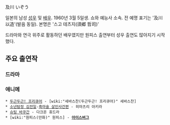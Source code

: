 及川 いぞう

일본의 남성 [[성우]] 및 [[배우]]. 1960년 3월 5일생. 쇼와 예능사 소속.
전 예명 표기는 '及川 以造'(발음 동일). 본명은 '스고 테츠지(須郷 哲司)'

드라마와 연극 위주로 활동하던 배우였지만 원피스 출연부터 성우 출연도 많아지기 시작했다.

== 주요 출연작 ==
=== 드라마 ===

=== 애니메 ===
 * [[두근두근! 프리큐어]] - [wiki:"세바스찬(두근두근! 프리큐어)" 세바스찬]
 * [[소년탐정 김전일]]-[[흑마술 살인사건]]편 - 히마츠리 아키라
 * [[슈팅 바쿠간]] - 다크온 휴드라
 * [wiki:"원피스(만화)" 원피스] - '''[[아이스버그]]'''
